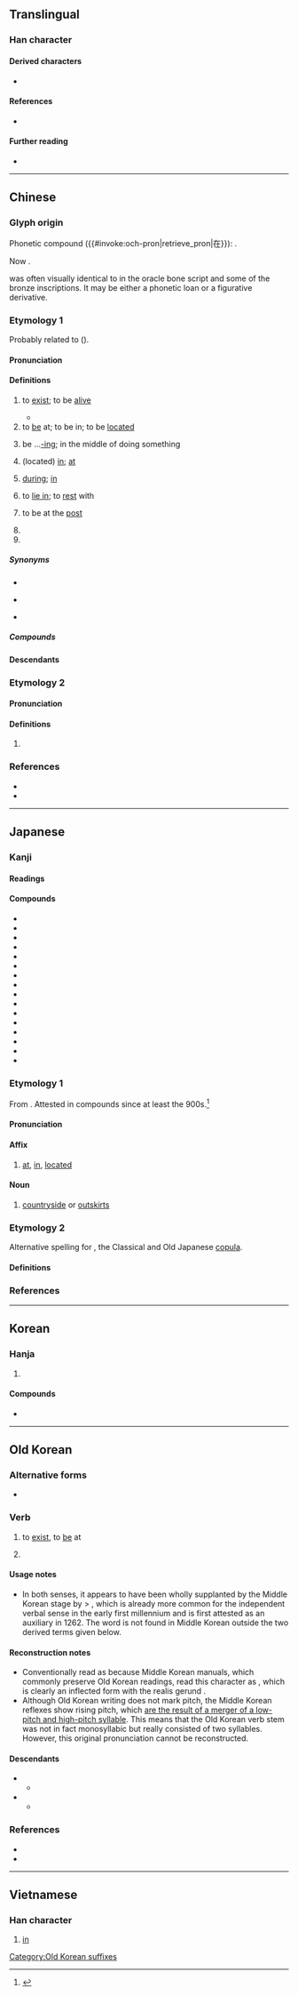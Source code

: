 {{character info}}
{{commonscat}}
==Translingual==
{{stroke order|strokes=6}}
{{stroke order|type=animate}}

===Han character===
{{Han char|rn=32|rad=土|as=03|sn=6|four=40214|canj=KLG|ids=⿸𠂇⿰丨土}}

====Derived characters====
* {{l|mul|[[恠]], [[𣑊]], [[茬]], [[𣄒]], [[𥩴]]}}

====References====
* {{Han ref|kx=0224.181|dkj=04881|dj=0455.140|hdz=10418.070|uh=5728|ud=22312|bh=A662|bd=42594}}

====Further reading====
* {{R:wikidata|Q54901340|在}}

----

==Chinese==

===Glyph origin===
{{Han etyl}}
Phonetic compound ({{#invoke:och-pron|retrieve_pron|在}}): {{Han compound|才|士|c1=p|c2=p}}.

Now {{Han compound|才|土|c1=p|c2=s|t2=earth|ls=psc|nocap=y}}.

{{lang|zh|在}} was often visually identical to {{och-l|才|sprout}} in the oracle bone script and some of the bronze inscriptions. It may be either a phonetic loan or a figurative derivative.

===Etymology 1===
{{zh-forms|alt=扗,才-ancient,抂,𡉄,𡉈,𡉠,𥩴}}
Probably related to {{och-l|栽|to plant|id=1}} ({{zh-ref|Schuessler, 2007}}).

{{etystub|zh}}

====Pronunciation====
{{zh-pron
|m=zài
|m-s=zai4/dai4/de4
|m-s_note=de4 - modal particle
|dg=зэ3
|c=zoi6
|ca=LL-Q9186-Luilui6666-在.wav
|c-t=doi5
|g=cai5
|h=pfs=chhai/chhôi/n:ti/n:tu/n:tui/n:to/n:chhi/s:thê/s:thî/s:tî/s:chhî/chhô/chhok;gd=cai4/coi1/hoi1/hoi4
|h_note=Sixian: chhai - literary; chhôi - colloquial; ti/tu/tui/to/chhi/thê/thî/tî/chhî/chhô/chhok - colloquial (probably substitute)
Meixian: cai4 - literary; coi1 - colloquial; hoi1/hoi4 - colloquial (preposition, also written as {{zh-l|*嗨}} or {{zh-l|*喺}})
|j=zai3
|mb=cài
|md=câi
|mn=xm,zz,tw:chāi/qz:chǎi
|mn-t=do6/zai6
|mn-t_note=do6 - colloquial; zai6 - literary
|w=3ze
|x=dou5/zai5/zai4
|x_note=dou5 - colloquial (preposition); zai5 - colloquial; zai4 - literary
|mc=y
|oc=y
|ma=y
|cat=adv,prep,v,pn
}}

====Definitions====
{{zh-hanzi}}

# to [[exist]]; to be [[alive]]
#: {{zh-x|在 嗎？|Are you here?}}
#* {{zh-x|父 在，觀 其 志；父 沒{mò}，觀 其 行。|While a man's father '''is alive''', look at the bent of his will; when his father is dead, look at his conduct.|ref=Analects}}
# to [[be]] at; to be in; to be [[locate]]d
#: {{zh-x|他 在 哪裡？|Where '''is''' he?}}
#: {{zh-x|旅館 在 新 購物.中心 附近。|The hotel '''is located''' near the new shopping center.}}
#: {{zh-x|我 在 只塊。|tr=ua2 '''do6''' zi2 go3.|I am here.|MN-T}}
# be ...[[-ing]]; in the middle of doing something {{gloss|indicating an action in progress}}
#: {{zh-x|我 在 看 電視。|I'm watch'''ing''' TV.}}
#: {{zh-x|他 在 吃 米飯。|He's eat'''ing''' rice.}}
#: {{zh-x|我 在 食飯。|tr=ua2 '''do6''' ziah8 beng7.|I am eat'''ing'''.|MN-T}}
# (located) [[in]]; [[at]]
#: {{zh-x|我 住 在 ^中國。|I live '''in''' China.}}
#: {{zh-x|我們 在 當地 報紙 上 登 了 一 則 廣告。|We put an ad '''in''' the local paper.}}
#: {{zh-x|每天 下午 他 在 家裡 工作。|Every afternoon he works '''at''' home.}}
# [[during]]; [[in]]
#: {{zh-x|你 打算 在 假{jià}期 裡 做 什麼？|What do you plan to do '''during''' the holidays?}}
#: {{zh-x|他 的 日記 在 他 生前 未曾 發表 過。|His diary was not published '''during''' his lifetime.}}
# to [[lie in]]; to [[rest]] with
#: {{zh-x|事在人為{wéi}|human effort can achieve everything;}}
#: {{zh-x|成功 貴 在 堅持。|Perseverance is vital to success.}}
#: {{zh-x|去 不 去 在 你 自己。|It's up to you whether to go or not.}}
# to be at the [[post]]
#: {{zh-x|在職|to be on the job; to be at one's post}}
#: {{zh-x|在野|to be out of office}}
# {{zh-misspelling of|再}}
# {{surname|zh}}

=====Synonyms=====
* {{s|to exist}}
{{zh-syn-saurus|存在}}
* {{s|in}}
{{zh-dial}}
* {{s|during}}
{{zh-dial|正在}}

=====Compounds=====
{{zh-der|在案|在編|在冊|在場|在當|在行|在乎|在即|在家|在教|在劫難逃|在理|在內|在譜|在世|在數|在所不辭|在所不計|在所不惜|在所難免|在逃|在天之靈|在外|在望|在位|在握|在下|在先|在線|在心|在學|在押|在野|在野黨|在業|在意|在於|在職|在座|現在|不在|何在|健在|內在|只在|在任|在在|在城|在堂|在官|在室|在席|在幫|在日|在昔|在朝|在疚|在苫|在莒|在陳|外在|好在|存在|安在|定在|實在|常在|所在|晦在|正在|潛在|猶在|自在|行在|見在|勝券在握|不在少數|事在必行|在家人|不在了|意在筆先|在職進修|功在社稷|在家出家|內在論|叨在知己|如鯁在喉|內在美|志在必得|不在行|情在言外|命在旦夕|人亡物在|如箭在弦|功在漏刻|夙夜在公|意在筆前|如在股掌|悠閒自在|恫瘝在身|恫瘝在抱|念茲在茲|忝在愛末|志在四方|志在千里|大不自在|好不自在|心不在焉|從容自在|在室女|不在意下|意在言外|不在話下|不在心上|在商言商|太阿在握|在臺協會|女宗宛在|危在旦夕|事在人為|實實在在|實在論|富貴在天|人生在世|安靜自在|在此存照|如鷹在籠|如芒在背|好自在|心在魏闕|在此一舉|勢在必行|吃自在飯|在陳之厄|大有人在|外在美|存在主義|在職教育|在所不免|在家修|在官言官|在來米|不自在|一技在身|得失在人|不在乎|出門在外|大權在握|不在地主|左券在握|優游自在|不在人間|丟在腦後|不在意|禍在目前|所在地|滿不在乎|珊瑚在網|成事在人|提心在口|有言在先|病在膏肓|放在眼裡|振鷺在庭|盡其在我|擺在眼前|所在多有|操之在我|放在心上|樂在其中|潛在危機|禍在旦夕|擺在心上|祭亡如在|盈盈在目|矢在弦上|成竹在胸|歷歷在目|珠玉在傍|目不在體|拋在腦後|珠玉在側|有約在先|毋忘在莒|無所不在|痌瘝在抱|成事在天|毫不在乎|毫不在意|歲在龍蛇|無處不在|新實在論|擱在心上|自在畫|老神在在|見在佛|簡在帝心|自由自在|臥病在床|車在馬前|謀事在人|高高在上|脊令在原|鶺鴒在原|鳳凰在笯|駐在國|耿耿在心|高下在心|驪駒在門|英風宛在|逍遙自在|飛龍在天|近在眉睫|音容如在|銘記在心|自在飯|言猶在耳|音容宛在|老在行|芒刺在背|道在屎溺|迫在眉睫|近在咫尺|輕鬆自在|箭在弦上|自繇自在|聲容宛在|蜉蝣在世|自在窗|觀自在|蒙在鼓裡|自在逍遙|骨鯁在喉|近在眼前|同在|留得青山在，不怕沒柴燒|樹頭徛予在，毋驚樹尾做風颱:chhiū-thâu khiā hō͘ chāi, m̄ kiaⁿ chhiū-bóe chò-hong-thai;Min Nan|混在}}

====Descendants====
{{CJKV||||tại}}

===Etymology 2===
{{zh-forms}}

====Pronunciation====
{{zh-pron
|mn=xm,zz,kh,tn,tc,yl,km,hc:tī/tp,mg:tū/qz,lk:tǐr/sx:tīr/jj,ph:tǐ
|dial=n
|cat=prep
}}

====Definitions====
{{zh-hanzi}}

# {{lb|zh|Hokkien}} {{zh-alt-form|佇|tr=-|at, in}}

===References===
* {{R:yue:Hanzi}}
* {{R:twedu|A00743}}

{{zh-cat|Beginning}}

----

==Japanese==

===Kanji===
{{ja-kanji|grade=5|rs=土03}}

====Readings====
{{ja-readings
|goon=ざい
|kanon=さい
|kun= あ-る, あ-り, あり-, ま-す, いま-す
|nanori= あきら, ひさし, あき, あり, ありふく, ある, たもつ, ちえぼく, みつる
}}

====Compounds====
{{der-top|Compounds}}
* {{ja-r|在%位|ざい%い}}
* {{ja-r|在%家|ざい%け}}
* {{ja-r|在%庫|ざい%こ}}
* {{ja-r|在%校|ざい%こう}}
* {{ja-r|在%住|ざい%じゅう}}
* {{ja-r|在%職|ざい%しょく}}
* {{ja-r|在%世|ざい%せ}}
* {{ja-r|在%籍|ざい%せき}}
* {{ja-r|在%宅|ざい%たく}}
* {{ja-r|在%任|ざい%にん}}
* {{ja-r|在%来|ざい%らい}}
* {{ja-r|在%留|ざい%りゅう}}
* {{ja-r|存%在|そん%ざい}}
* {{ja-r|在%日|ざい%にち}}
* {{ja-r|現%在|げん%ざい}}
* {{ja-r|現%在%地|げん%ざい%ち}}
{{der-bottom}}

===Etymology 1===
{{ja-kanjitab|yomi=goon|ざい}}

From {{der|ja|ltc|sort=さい'|-}} {{ltc-l|在}}.  Attested in compounds since at least the 900s.<ref name="KDJ2">{{R:Nihon Kokugo Daijiten 2}}</ref>

====Pronunciation====
{{ja-pron|ざい|acc=1|acc_ref=DJR|acc_note=— ''pitch is specific to use as a standalone noun''}}

====Affix====
{{ja-pos|affix|ざい}}

# {{defdate|from at least 900s}} {{q|as used in compounds}} [[at]], [[in]], [[located]]

====Noun====
{{ja-noun|ざい}}

# {{defdate|from 1569}} {{clipping of|ja|在郷|tr=zaigō|dot=:}} [[countryside]] or [[outskirts]]

===Etymology 2===
{{ja-kanjitab|yomi=k|あ|o1=り|alt=有:common}}

Alternative spelling for {{m|ja|有り|tr=ari}}, the Classical and Old Japanese [[copula]].

====Definitions====
{{ja-see|有り}}

===References===
<references/>

----

==Korean==

===Hanja===
{{ko-hanja|[[있다|있을]]|재}}

# {{hanja form of|재|[[exist]]}}

====Compounds====
* {{ko-l|존재|[[existence]]|存在}}

----

==Old Korean==

===Alternative forms===
* {{alter|oko|𠂇}} {{q|[[kwukyel]] abbreviation}}

===Verb===
{{head|oko|verb|tr=*KYE-}}

# to [[exist]], to [[be]] at
#: {{syn|oko|有叱|tr=*Is-}}
# {{n-g|A common auxiliary verb or (more probably) verbal suffix, usually thought to denote the [[completive]] aspect, i.e. describing an action which has been completed and remains in such a state. An alternative but minority hypothesis holds that it honored the subject of the verb to a moderate degree, whereas {{m|oko|賜|tr=*-si}} was more highly honorific.}}

====Usage notes====
* In both senses, it appears to have been wholly supplanted by the Middle Korean stage by {{m|oko|有叱|tr=*Is-}} > {{ncog|okm|잇다〮|tr=ìstá}}, which is already more common for the independent verbal sense in the early first millennium and is first attested as an auxiliary in 1262. The word is not found in Middle Korean outside the two derived terms given below.

====Reconstruction notes====
* Conventionally read as {{IPAfont|*KYE-}} because Middle Korean {{w|Idu script}} manuals, which commonly preserve Old Korean readings, read this character as {{m|okm||견|tr=kyen}}, which is clearly an inflected form with the realis gerund {{m|okm|-ㄴ|tr=-n}}.
* Although Old Korean writing does not mark pitch, the Middle Korean reflexes show rising pitch, which [[Appendix:Koreanic reconstructions|are the result of a merger of a low-pitch and high-pitch syllable]]. This means that the Old Korean verb stem was not in fact monosyllabic {{IPAfont|*kye-}} but really consisted of two syllables. However, this original pronunciation cannot be reconstructed.

====Descendants====
* {{desc|okm|겨〯시다〮|tr=kyěsìtá|t=to exist, to be at|der=1|pos=honorific}}
** {{desc|ko|계시다}}
* {{desc|okm|겨〯집|tr=kyěcìp|t=woman|lit=stay-at-home|der=1}}
** {{desc|ko|계집}}

===References===
* {{cite-journal|title={{lang|ko|{{ruby|[古](고)[代](대) [吏](이)[讀](두)의 [尊](존)[敬](경)[法](법) '-[在](재)[겨]-'에 대하여}}}}|trans-title=On the deferential marker ''-kye-'' in Old Korean ''idu''|author={{lang|ko|이승재}}|pages=53—70|journal=Eomun yeon-gu|volume=29|issue=4|year=2001}}
* {{cite-journal|title={{lang|ko|시상의 조동사 '在/𠂇/겨-'의 발달'}}|trans-title=The development of the aspectual auxiliary ''kye-''|author={{lang|ko|남풍현}}|pages=5—34|journal=Gugeo gukmunhak|volume=138|year=2004}}

[[Category:Old Korean suffixes]]

----

==Vietnamese==

===Han character===
{{vi-readings|hanviet=tại|nom=tại|rs=土03}}

# [[in]]

{{cln|vi|prepositions}}